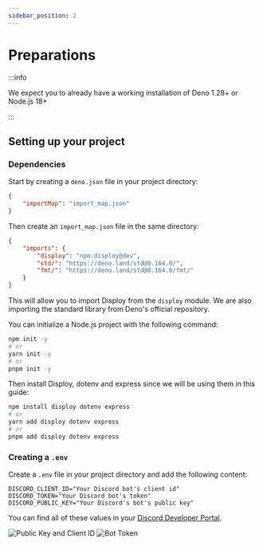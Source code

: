 ```yaml
---
sidebar_position: 2
---
```



# Preparations

:::info

We expect you to already have a working installation of Deno 1.28+ or Node.js 18+

:::

## Setting up your project

### Dependencies

<Tabs>

<TabItem value="Deno" label="Deno">

Start by creating a `deno.json` file in your project directory:

```json
{
	"importMap": "import_map.json"
}
```

Then create an `import_map.json` file in the same directory:

```json
{
	"imports": {
		"disploy": "npm:disploy@dev",
		"std/": "https://deno.land/std@0.164.0/",
		"fmt/": "https://deno.land/std@0.164.0/fmt/"
	}
}
```

This will allow you to import Disploy from the `disploy` module.
We are also importing the standard library from Deno's official repository.

</TabItem>

<TabItem value="Node" label="Node">

You can initialize a Node.js project with the following command:

```bash
npm init -y
# or
yarn init -y
# or
pnpm init -y
```

Then install Disploy, dotenv and express since we will be using them in this guide:

```bash
npm install disploy dotenv express
# or
yarn add disploy dotenv express
# or
pnpm add disploy dotenv express
```

</TabItem>

</Tabs>

### Creating a `.env`

Create a `.env` file in your project directory and add the following content:

```env
DISCORD_CLIENT_ID="Your Discord bot's client id"
DISCORD_TOKEN="Your Discord bot's token"
DISCORD_PUBLIC_KEY="Your Discord's bot's public key"
```

You can find all of these values in your [Discord Developer Portal](https://discord.com/developers/applications).

![Public Key and Client ID](https://cdn.discordapp.com/attachments/1038456602610651196/1042198788653195306/Screenshot_2022-11-16_at_9.05.23_am.png)
![Bot Token](https://cdn.discordapp.com/attachments/1038456602610651196/1042198948938530977/Screenshot_2022-11-16_at_9.06.01_am.png)
